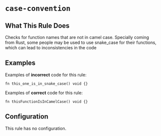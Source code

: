 # `case-convention`

<RuleBanner category="style" default="off"  />

## What This Rule Does
Checks for function names that are not in camel case. Specially coming from Rust,
some people may be used to use snake_case for their functions, which can lead to
inconsistencies in the code

## Examples

Examples of **incorrect** code for this rule:
```zig
fn this_one_is_in_snake_case() void {}
```

Examples of **correct** code for this rule:
```zig
fn thisFunctionIsInCamelCase() void {}
```

## Configuration
This rule has no configuration.
